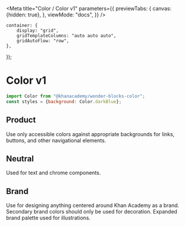 



<Meta
    title="Color / Color v1"
    parameters={{
        previewTabs: {
            canvas: {hidden: true},
        },
        viewMode: "docs",
    }}
/>

    container: {
        display: "grid",
        gridTemplateColumns: "auto auto auto",
        gridAutoFlow: "row",
    },
});

# Color v1

<Subtitle>
    <ComponentInfo name={name} version={version} />
</Subtitle>

```js
import Color from "@khanacademy/wonder-blocks-color";
const styles = {background: Color.darkBlue};
```

## Product

Use only accessible colors against appropriate backgrounds for links, buttons,
and other navigational elements.

<View style={styles.container}>
    <Swatch
        color={Color.blue}
        name="blue"
        use="text"
        desc="Actionable. Used to indicate actionable items like links and buttons."
    />
    <Swatch
        color={Color.purple}
        name="purple"
        use="text"
        desc="Used to indicate Mastery."
    />
    <Swatch
        color={Color.gold}
        name="gold"
        segments={1}
        desc="Used as an accent for celebratory moments. If using for icons, accompany with descriptive text."
    />
    <Swatch
        color={Color.green}
        name="green"
        use="icons"
        desc="Affirmative. Used to indicate success states and correctness. Do not use for text."
    />
    <Swatch
        color={Color.red}
        name="red"
        use="text"
        desc="Negative. Used for errors and destructive actions."
    />
</View>

## Neutral

Used for text and chrome components.

<View style={styles.container}>
    <Swatch
        color={Color.offBlack}
        name="offBlack"
        use="text"
        desc="Primary text color. Can also used for links in lists."
    />
    <Swatch
        color={Color.offBlack64}
        name="offBlack64"
        use="text"
        desc="Secondary text color and modal backdrop color."
    />
    <Swatch
        color={Color.offBlack50}
        name="offBlack50"
        desc="Fieldset borders"
        segments={1}
    />
    <Swatch
        color={Color.offBlack32}
        name="offBlack32"
        desc="Disabled states"
        segments={1}
    />
    <Swatch
        color={Color.offBlack16}
        name="offBlack16"
        desc="Hairline color"
        segments={1}
    />
    <Swatch
        color={Color.offBlack8}
        name="offBlack8"
        desc="Shadow color"
        segments={1}
    />
    <Swatch
        color={Color.offWhite}
        name="offWhite"
        desc="Only used as a secondary background color"
        segments={1}
    />
    <Swatch
        color={Color.darkBlue}
        name="white"
        desc="Primary background color and primary text color on colored backgrounds."
        use="text"
        segments={2}
    />
    <Swatch
        color={Color.darkBlue}
        name="white64"
        desc="Secondary text color on colored backgrounds, and hairline color on colored backgrounds"
        use="text"
        segments={1}
    />
</View>

## Brand

Use for designing anything centered around Khan Academy as a brand. Secondary
brand colors should only be used for decoration. Expanded brand palette used for
illustrations.

<View style={styles.container}>
    <Swatch
        color={Color.darkBlue}
        name="darkBlue"
        segments={1}
        desc="Primary brand color. Can be used as a background color in headers and illustrative areas."
    />
    <Swatch
        color={Color.lightBlue}
        name="lightBlue"
        segments={1}
        desc="Secondary brand color. This is only accessible on Dark Blue, so use lightly."
    />
    <View style={{width: 256}}></View>
    <Swatch
        color={Color.teal}
        name="teal"
        segments={1}
        desc="Secondary brand color. This is only accessible on Dark Blue, so use lightly."
    />
    <Swatch
        color={Color.pink}
        name="pink"
        segments={1}
        desc="Secondary brand color."
    />
</View>
